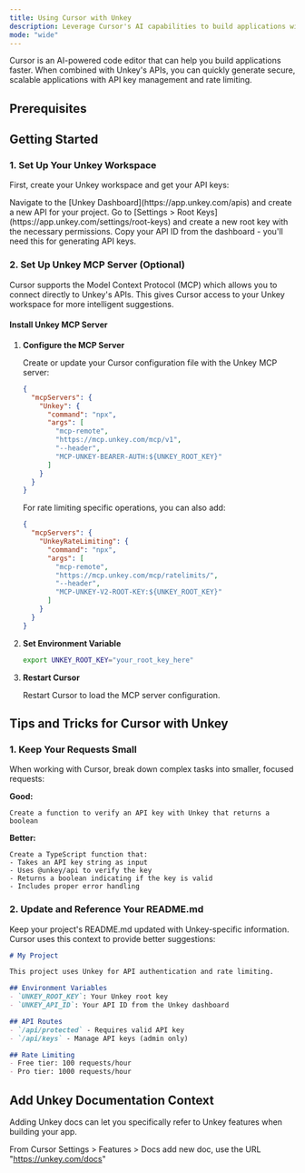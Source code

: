 ```yaml
---
title: Using Cursor with Unkey
description: Leverage Cursor's AI capabilities to build applications with Unkey's APIs
mode: "wide"
---
```


Cursor is an AI-powered code editor that can help you build applications faster. When combined with Unkey's APIs, you can quickly generate secure, scalable applications with API key management and rate limiting.

## Prerequisites

## Getting Started

### 1. Set Up Your Unkey Workspace

First, create your Unkey workspace and get your API keys:

<Steps>
<Step title="Create an API" stepNumber={1}>
Navigate to the [Unkey Dashboard](https://app.unkey.com/apis) and create a new API for your project.
</Step>

<Step title="Get Your Root Key" stepNumber={2}>
Go to [Settings > Root Keys](https://app.unkey.com/settings/root-keys) and create a new root key with the necessary permissions.
</Step>

<Step title="Note Your API ID" stepNumber={3}>
Copy your API ID from the dashboard - you'll need this for generating API keys.
</Step>
</Steps>

### 2. Set Up Unkey MCP Server (Optional)

Cursor supports the Model Context Protocol (MCP) which allows you to connect directly to Unkey's APIs. This gives Cursor access to your Unkey workspace for more intelligent suggestions.

#### Install Unkey MCP Server

1. **Configure the MCP Server**

   Create or update your Cursor configuration file with the Unkey MCP server:

   ```json
   {
     "mcpServers": {
       "Unkey": {
         "command": "npx",
         "args": [
           "mcp-remote",
           "https://mcp.unkey.com/mcp/v1",
           "--header",
           "MCP-UNKEY-BEARER-AUTH:${UNKEY_ROOT_KEY}"
         ]
       }
     }
   }
   ```

   For rate limiting specific operations, you can also add:

   ```json
   {
     "mcpServers": {
       "UnkeyRateLimiting": {
         "command": "npx",
         "args": [
           "mcp-remote",
           "https://mcp.unkey.com/mcp/ratelimits/",
           "--header",
           "MCP-UNKEY-V2-ROOT-KEY:${UNKEY_ROOT_KEY}"
         ]
       }
     }
   }
   ```

2. **Set Environment Variable**

   ```bash
   export UNKEY_ROOT_KEY="your_root_key_here"
   ```

3. **Restart Cursor**

   Restart Cursor to load the MCP server configuration.

## Tips and Tricks for Cursor with Unkey

### 1. Keep Your Requests Small

When working with Cursor, break down complex tasks into smaller, focused requests:

**Good:**
```
Create a function to verify an API key with Unkey that returns a boolean
```

**Better:**
```
Create a TypeScript function that:
- Takes an API key string as input
- Uses @unkey/api to verify the key
- Returns a boolean indicating if the key is valid
- Includes proper error handling
```

### 2. Update and Reference Your README.md

Keep your project's README.md updated with Unkey-specific information. Cursor uses this context to provide better suggestions:

```markdown
# My Project

This project uses Unkey for API authentication and rate limiting.

## Environment Variables
- `UNKEY_ROOT_KEY`: Your Unkey root key
- `UNKEY_API_ID`: Your API ID from the Unkey dashboard

## API Routes
- `/api/protected` - Requires valid API key
- `/api/keys` - Manage API keys (admin only)

## Rate Limiting
- Free tier: 100 requests/hour
- Pro tier: 1000 requests/hour
```

## Add Unkey Documentation Context

Adding Unkey docs can let you specifically refer to Unkey features when building your app.

From Cursor Settings > Features > Docs add new doc, use the URL "https://unkey.com/docs"
